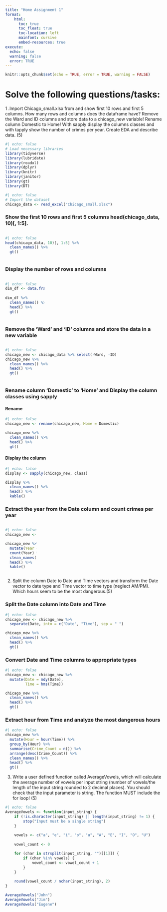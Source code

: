 ```yaml
---
title: "Home Assignment 1"
format: 
    html:
      toc: true
      toc_float: true
      toc-location: left
      mainfont: cursive
      embed-resources: true
execute: 
  echo: false
  warning: false
  error: TRUE
---
```


```r
knitr::opts_chunk$set(echo = TRUE, error = TRUE, warning = FALSE)
```

# Solve the following questions/tasks: 

1 .Import Chicago_small.xlsx from and show first 10 rows and first 5 columns. How many rows and columns does the dataframe have? Remove the Ward and ID columns and store data to a chicago_new variable! Rename column Domestic to Home! With sapply display the columns classes and with tapply show the number of crimes per year. Create EDA and describe data. (5)

```r
#| echo: false 
# Load necessary libraries
library(tidyverse)
library(lubridate)
library(readxl)
library(dplyr)
library(knitr)
library(janitor)
library(gt)
library(DT)
```

```r
#| echo: false 
# Import the dataset
chicago_data <- read_excel("Chicago_small.xlsx")
```



### Show the first 10 rows and first 5 columns head(chicago_data, 10)\[, 1:5\].

::: {.column width="100%"}
```r
#| echo: false 
head(chicago_data, 10)[, 1:5] %>% 
  clean_names() %>% 
  gt()
```
:::


### Display the number of rows and columns

::: {.column width="25%"}
```r
#| echo: false 
dim_df <- data.frame(Dimension = c("Rows", "Columns"), 
                     Value = dim(chicago_data))
dim_df %>% 
  clean_names() %>%
  head() %>%
  gt()
```

:::
### Remove the 'Ward' and 'ID' columns and store the data in a new variable

::: {.column width="100%"}

```r
#| echo: false 
chicago_new <- chicago_data %>% select(-Ward, -ID)
chicago_new %>%
  clean_names() %>%
  head() %>%
  gt()
```

:::

### Rename column 'Domestic' to 'Home' and Display the column classes using sapply
::: panel-tabset

#### Rename 
```r
#| echo: false 
chicago_new <- rename(chicago_new, Home = Domestic)

chicago_new %>%
  clean_names() %>%
  head() %>%
  gt()
```

#### Display the column

```r
#| echo: false 
display <- sapply(chicago_new, class)

display %>% 
  clean_names() %>%
  head() %>% 
  kable()

```

:::

### Extract the year from the Date column and count crimes per year

::: {.column width="20%"}

```r
#| echo: false 
chicago_new <- as.data.frame(chicago_new)

chicago_new %>%
  mutate(Year = year(mdy_hms(Date))) %>% 
  count(Year) %>% 
  clean_names() %>%
  head() %>%
  kable()
```

::::

2. Split the column Date to Date and Time vectors and transform the Date vector to date type and Time vector to time type (neglect AM/PM).  Which hours seem to be the most dangerous.(5)

::: panel-tabset

### Split the Date column into Date and Time

```r
#| echo: false 
chicago_new <- chicago_new %>%
  separate(Date, into = c("Date", "Time"), sep = " ") 

chicago_new %>%
  clean_names() %>%
  head() %>%
  gt()
```

### Convert Date and Time columns to appropriate types

```r
#| echo: false 
chicago_new <- chicago_new %>%
  mutate(Date = mdy(Date),
         Time = hms(Time))

chicago_new %>%
  clean_names() %>%
  head() %>%
  gt()
```


### Extract hour from Time and analyze the most dangerous hours
```r
#| echo: false 
chicago_new %>%
  mutate(Hour = hour(Time)) %>%
  group_by(Hour) %>%
  summarise(Crime_Count = n()) %>%
  arrange(desc(Crime_Count)) %>% 
  clean_names() %>%
  head() %>%
  gt()

```

:::


3. Write a user defined function called AverageVowels, which will calculate the average number of vowels per input string (number of vowels/the length of the input string rounded to 2 decimal places). You should check that the input parameter is string. The function MUST include the for loop! (5) 


```r
#| echo: false 
AverageVowels <- function(input_string) {
    if (!is.character(input_string) || length(input_string) != 1) {
        stop("Input must be a single string")
    }
    
    vowels <- c("a", "e", "i", "o", "u", "A", "E", "I", "O", "U")
    
    vowel_count <- 0

    for (char in strsplit(input_string, "")[[1]]) {
        if (char %in% vowels) {
            vowel_count <- vowel_count + 1
        }
    }
    
    round(vowel_count / nchar(input_string), 2)
}
```
```r

AverageVowels("John")   
AverageVowels("Jim")    
AverageVowels("Eugene")
```


